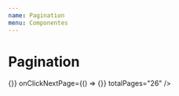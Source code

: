 ```yaml
---
name: Pagination
menu: Componentes
---
```



# Pagination

<Playground>
  <Pagination
    pageActual="1"
    onClickBackPage={() => {}}
    onClickNextPage={() => {}}
    totalPages="26"
  />
</Playground>
